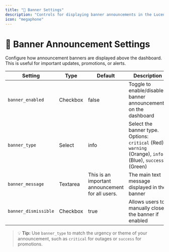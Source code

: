 ```yaml
---
title: "📢 Banner Settings"
description: "Controls for displaying banner announcements in the LucentUI theme."
icon: "megaphone"
---
```


# 📢 Banner Announcement Settings

Configure how announcement banners are displayed above the dashboard. This is useful for important updates, promotions, or alerts.

| Setting              | Type     | Default                                          | Description                                                                                             |
| -------------------- | -------- | ------------------------------------------------ | ------------------------------------------------------------------------------------------------------- |
| `banner_enabled`     | Checkbox | false                                            | Toggle to enable/disable banner announcements on the dashboard                                          |
| `banner_type`        | Select   | info                                             | Select the banner type. Options: `critical` (Red), `warning` (Orange), `info` (Blue), `success` (Green) |
| `banner_message`     | Textarea | This is an important announcement for all users. | The main text message displayed in the banner                                                           |
| `banner_dismissible` | Checkbox | true                                             | Allows users to manually close the banner if enabled                                                    |

> 💡 **Tip:** Use `banner_type` to match the urgency or theme of your announcement, such as `critical` for outages or `success` for promotions.
